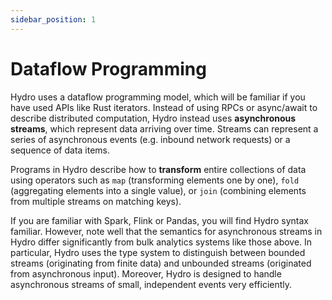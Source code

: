 ```yaml
---
sidebar_position: 1
---
```


# Dataflow Programming
Hydro uses a dataflow programming model, which will be familiar if you have used APIs like Rust iterators. Instead of using RPCs or async/await to describe distributed computation, Hydro instead uses **asynchronous streams**, which represent data arriving over time. Streams can represent a series of asynchronous events (e.g. inbound network requests) or a sequence of data items.

Programs in Hydro describe how to **transform** entire collections of data using operators such as `map` (transforming elements one by one), `fold` (aggregating elements into a single value), or `join` (combining elements from multiple streams on matching keys).

If you are familiar with Spark, Flink or Pandas, you will find Hydro syntax familiar. However, note well that the semantics for asynchronous streams in Hydro differ significantly from bulk analytics systems like those above. In particular, Hydro uses the type system to distinguish between bounded streams (originating from finite data) and unbounded streams (originated from asynchronous input). Moreover, Hydro is designed to handle asynchronous streams of small, independent events very efficiently.

<!-- TODO(shadaj): link to collections section -->
<!-- TODO(shadaj): show example of mermaid graph -->
